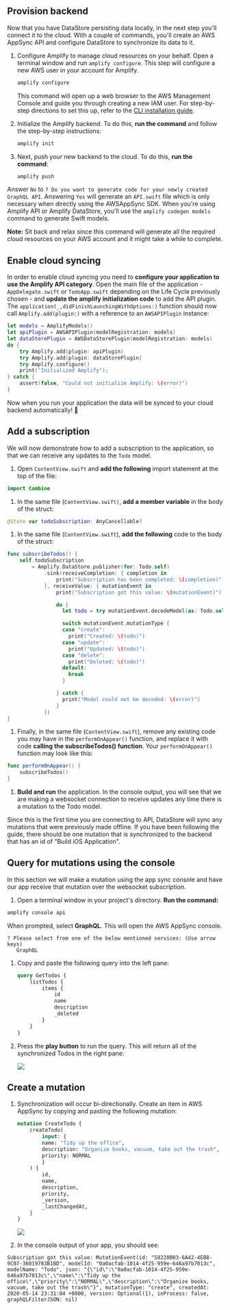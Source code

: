 ## Provision backend

Now that you have DataStore persisting data locally, in the next step you'll connect it to the cloud. With a couple of commands, you'll create an AWS AppSync API and configure DataStore to synchronize its data to it.

1. Configure Amplify to manage cloud resources on your behalf. Open a terminal window and run `amplify configure`. This step will configure a new AWS user in your account for Amplify.

    ```bash
    amplify configure
    ```

   This command will open up a web browser to the AWS Management Console and guide you through creating a new IAM user. For step-by-step directions to set this up, refer to the [CLI installation guide](/cli/start/install).

1. Initialize the Amplify backend. To do this, **run the command** and follow the step-by-step instructions:

    ```bash
    amplify init
    ```

1. Next, push your new backend to the cloud. To do this, **run the command**:

    ```bash
    amplify push
    ```

  Answer `No` to `? Do you want to generate code for your newly created GraphQL API`.
  Answering `Yes` will generate an `API.swift` file which is only necessary when directly using the AWSAppSync SDK. When you're using Amplify API or Amplify DataStore, you'll use the `amplify codegen models` command to generate Swift models.

  <Callout>

  **Note:** Sit back and relax since this command will generate all the required cloud resources on your AWS account and it might take a while to complete.

  </Callout>

## Enable cloud syncing

In order to enable cloud syncing you need to **configure your application to use the Amplify API category**. Open the main file of the application - `AppDelegate.swift` or `TodoApp.swift` depending on the Life Cycle previously chosen - and **update the amplify initialization code** to add the API plugin. The `application(_,didFinishLaunchingWithOptions:)` function should now call `Amplify.add(plugin:)` with a reference to an `AWSAPIPlugin` instance:
  
```swift
let models = AmplifyModels()
let apiPlugin = AWSAPIPlugin(modelRegistration: models)
let dataStorePlugin = AWSDataStorePlugin(modelRegistration: models)
do {
    try Amplify.add(plugin: apiPlugin)
    try Amplify.add(plugin: dataStorePlugin)
    try Amplify.configure()
    print("Initialized Amplify");
} catch {
    assert(false, "Could not initialize Amplify: \(error)")
}
```

Now when you run your application the data will be synced to your cloud backend automatically! 🎉

## Add a subscription

We will now demonstrate how to add a subscription to the application, so that we can receive any updates to the `Todo` model.

1. Open `ContentView.swift` and **add the following** import statement at the top of the file:
  ```swift
  import Combine
  ```

1. In the same file (`ContentView.swift)`, **add a member variable** in the body of the struct:
  ```swift
  @State var todoSubscription: AnyCancellable?
  ```

1. In the same file (`ContentView.swift`), **add the following** code to the body of the struct:
  ```swift
  func subscribeTodos() {
      self.todoSubscription
          = Amplify.DataStore.publisher(for: Todo.self)
              .sink(receiveCompletion: { completion in
                  print("Subscription has been completed: \(completion)")
              }, receiveValue: { mutationEvent in
                  print("Subscription got this value: \(mutationEvent)")

                  do {
                    let todo = try mutationEvent.decodeModel(as: Todo.self)

                    switch mutationEvent.mutationType {
                    case "create":
                      print("Created: \(todo)")
                    case "update":
                      print("Updated: \(todo)")
                    case "delete":
                      print("Deleted: \(todo)")
                    default:
                      break
                    }

                  } catch {
                    print("Model could not be decoded: \(error)")
                  }
              })
  }
  ```

1. Finally, in the same file (`ContentView.swift`), remove any existing code you may have in the `performOnAppear()` function, and replace it with code **calling the subscribeTodos() function**. Your `performOnAppear()` function may look like this:
  ```swift
  func performOnAppear() {
      subscribeTodos()
  }
  ```

1. **Build and run** the application. In the console output, you will see that we are making a websocket connection to receive updates any time there is a mutation to the Todo model.

Since this is the first time you are connecting to API, DataStore will sync any mutations that were previously made offline. If you have been following the guide, there should be one mutation that is synchronized to the backend that has an id of "Build iOS Application".

## Query for mutations using the console

In this section we will make a mutation using the app sync console and have our app receive that mutation over the websocket subscription.

1. Open a terminal window in your project's directory. **Run the command:**
  ```bash
  amplify console api
  ```
  
  When prompted, select **GraphQL**. This will open the AWS AppSync console.
   ```Console
   ? Please select from one of the below mentioned services: (Use arrow keys)
      GraphQL 
   ```

1. Copy and paste the following query into the left pane:

    ```graphql
    query GetTodos {
        listTodos {
            items {
                id
                name
                description
                _deleted
            }
        }
    }
    ```

1. Press the **play button** to run the query. This will return all of the synchronized Todos in the right pane:

    ![](/images/lib/getting-started/ios/set-up-ios-appsync-query.png)

## Create a mutation

1. Synchronization will occur bi-directionally. Create an item in AWS AppSync by copying and pasting the following mutation:

    ```graphql
    mutation CreateTodo {
        createTodo(
            input: {
            name: "Tidy up the office",
            description: "Organize books, vacuum, take out the trash",
            priority: NORMAL
            }
        ) {
            id,
            name,
            description,
            priority,
            _version,
            _lastChangedAt,
        }
    }
    ```

    ![](/images/lib/getting-started/ios/set-up-ios-appsync-create.png)

1. In the console output of your app, you should see:

  ```console
  Subscription got this value: MutationEvent(id: "58220B03-6A42-4EB8-9C07-36019783B1BD", modelId: "0a0acfab-1014-4f25-959e-646a97b7013c", modelName: "Todo", json: "{\"id\":\"0a0acfab-1014-4f25-959e-646a97b7013c\",\"name\":\"Tidy up the office\",\"priority\":\"NORMAL\",\"description\":\"Organize books, vacuum, take out the trash\"}", mutationType: "create", createdAt: 2020-05-14 23:31:04 +0000, version: Optional(1), inProcess: false, graphQLFilterJSON: nil)
  ```
